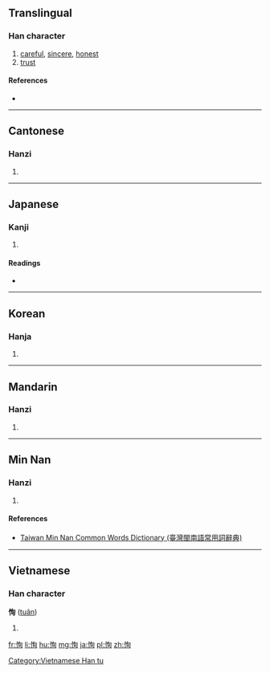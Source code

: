 {{also|悛}}
==Translingual==

===Han character===
{{Han char|rn=61|rad=心|as=06|sn=9|four=9702<sub>0</sub>|canj=心心日 (PPA)|ids=⿰[[忄]][[旬]]}}

# [[careful]], [[sincere]], [[honest]]
# [[trust]]

====References====
* {{Han ref|kx=0383.180|dkj=10520|dj=0713.090|hdz=42297.080|uh=6042|ud=24642|bh=CECB|bd=52939}}

----

==Cantonese==

===Hanzi===
{{yue-hanzi|jyut=[[seon1]]|y=seun1}}

# {{defn|lang=yue|sort=心06}}

----

==Japanese==

===Kanji===
{{ja-kanji|grade=|rs=心06}}

# {{defn|lang=ja|sort=心06}}

====Readings====
* {{ja-readings|on=[[じゅん]] (jun), [[しゅん]] (shun)|kun=[[まこと]] (makoto)}}

----

==Korean==

===Hanja===
{{ko-hanja|hangeul=[[순]], [[준]]|eumhun=|rv=sun, jun|mr=sun, chun|y=swun, cwun}}

# {{defn|lang=ko|sort=心06}}

----

==Mandarin==

===Hanzi===
{{cmn-hanzi|pin=[[xún]] ([[xun2]])|wg=hsün<sup>2</sup>}}

# {{defn|lang=cmn|sort=心06}}

----

==Min Nan==

===Hanzi===
{{nan-hanzi|tlpa=[[sún]] (sun<sup>2</sup>)}}

# {{defn|lang=nan|sort=心06}}

====References====
*[http://twblg.dict.edu.tw/holodict_new/index.html Taiwan Min Nan Common Words Dictionary (臺灣閩南語常用詞辭典)]

----

==Vietnamese==

===Han character===
'''恂''' ([[tuân]])

# {{defn|lang=vi}}

[[Category:Vietnamese Han tu]]

[[fr:恂]]
[[li:恂]]
[[hu:恂]]
[[mg:恂]]
[[ja:恂]]
[[pl:恂]]
[[zh:恂]]